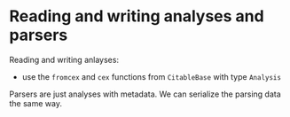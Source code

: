 # Reading and writing analyses and parsers


Reading and writing anlayses:

- use the `fromcex` and `cex` functions from `CitableBase` with type `Analysis`

Parsers are just analyses with metadata. We can serialize the parsing data the same way.
